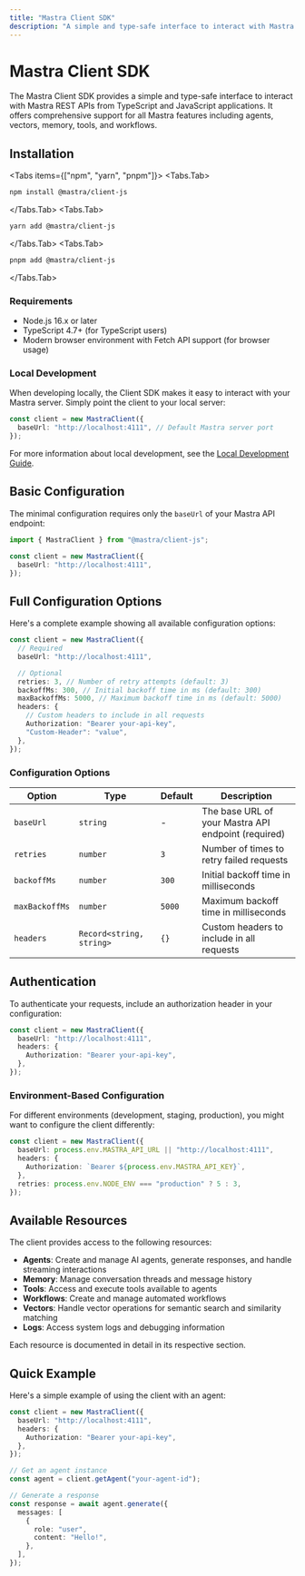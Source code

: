 ```yaml
---
title: "Mastra Client SDK"
description: "A simple and type-safe interface to interact with Mastra REST APIs from TypeScript and JavaScript applications."
---
```


# Mastra Client SDK

The Mastra Client SDK provides a simple and type-safe interface to interact with Mastra REST APIs from TypeScript and JavaScript applications. It offers comprehensive support for all Mastra features including agents, vectors, memory, tools, and workflows.

## Installation


<Tabs items={["npm", "yarn", "pnpm"]}>
  <Tabs.Tab>

```bash copy
npm install @mastra/client-js
```

  </Tabs.Tab>
  <Tabs.Tab>
```bash copy
yarn add @mastra/client-js
```
  </Tabs.Tab>
  <Tabs.Tab>
```bash copy
pnpm add @mastra/client-js 
```
</Tabs.Tab>
</Tabs>

### Requirements

- Node.js 16.x or later
- TypeScript 4.7+ (for TypeScript users)
- Modern browser environment with Fetch API support (for browser usage)

### Local Development

When developing locally, the Client SDK makes it easy to interact with your Mastra server. Simply point the client to your local server:

```typescript
const client = new MastraClient({
  baseUrl: "http://localhost:4111", // Default Mastra server port
});
```

For more information about local development, see the [Local Development Guide](/docs/guides/local-development).

## Basic Configuration

The minimal configuration requires only the `baseUrl` of your Mastra API endpoint:

```typescript
import { MastraClient } from "@mastra/client-js";

const client = new MastraClient({
  baseUrl: "http://localhost:4111",
});
```

## Full Configuration Options

Here's a complete example showing all available configuration options:

```typescript
const client = new MastraClient({
  // Required
  baseUrl: "http://localhost:4111",

  // Optional
  retries: 3, // Number of retry attempts (default: 3)
  backoffMs: 300, // Initial backoff time in ms (default: 300)
  maxBackoffMs: 5000, // Maximum backoff time in ms (default: 5000)
  headers: {
    // Custom headers to include in all requests
    Authorization: "Bearer your-api-key",
    "Custom-Header": "value",
  },
});
```

### Configuration Options

| Option         | Type                     | Default | Description                                         |
| -------------- | ------------------------ | ------- | --------------------------------------------------- |
| `baseUrl`      | `string`                 | -       | The base URL of your Mastra API endpoint (required) |
| `retries`      | `number`                 | `3`     | Number of times to retry failed requests            |
| `backoffMs`    | `number`                 | `300`   | Initial backoff time in milliseconds                |
| `maxBackoffMs` | `number`                 | `5000`  | Maximum backoff time in milliseconds                |
| `headers`      | `Record<string, string>` | `{}`    | Custom headers to include in all requests           |

## Authentication

To authenticate your requests, include an authorization header in your configuration:

```typescript
const client = new MastraClient({
  baseUrl: "http://localhost:4111",
  headers: {
    Authorization: "Bearer your-api-key",
  },
});
```

### Environment-Based Configuration

For different environments (development, staging, production), you might want to configure the client differently:

```typescript
const client = new MastraClient({
  baseUrl: process.env.MASTRA_API_URL || "http://localhost:4111",
  headers: {
    Authorization: `Bearer ${process.env.MASTRA_API_KEY}`,
  },
  retries: process.env.NODE_ENV === "production" ? 5 : 3,
});
```

## Available Resources

The client provides access to the following resources:

- **Agents**: Create and manage AI agents, generate responses, and handle streaming interactions
- **Memory**: Manage conversation threads and message history
- **Tools**: Access and execute tools available to agents
- **Workflows**: Create and manage automated workflows
- **Vectors**: Handle vector operations for semantic search and similarity matching
- **Logs**: Access system logs and debugging information

Each resource is documented in detail in its respective section.

## Quick Example

Here's a simple example of using the client with an agent:

```typescript
const client = new MastraClient({
  baseUrl: "http://localhost:4111",
  headers: {
    Authorization: "Bearer your-api-key",
  },
});

// Get an agent instance
const agent = client.getAgent("your-agent-id");

// Generate a response
const response = await agent.generate({
  messages: [
    {
      role: "user",
      content: "Hello!",
    },
  ],
});
```
